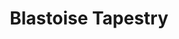 ---
title: "Blastoise Tapestry"
meta_title: "Blastoise Tapestry craft"
description: "Craft de Blastoise Tapestry"
rank: "b"
draft: false
name: "Blastoise Tapestry"
recipe_img: "https://wiki.pokexgames.com/images/7/70/Blastoise_Tapestry.png"
level: 69
craft_time: 86400
result: 1
value_npc: 1
ingredients:
  - name: "Silk"
    quantity: 5
    item_img: "https://wiki.pokexgames.com/images/e/e0/Silk.PNG"
    value_npc: 1
  - name: "White Tapestry"
    quantity: 1
    item_img: "https://wiki.pokexgames.com/images/9/90/White_Tapestry.png"
    value_npc: 1
  - name: "Blue Dye"
    quantity: 5
    item_img: "https://wiki.pokexgames.com/images/c/c9/Blue_Dye.png"
    value_npc: 1
  - name: "Water Pendant"
    quantity: 250
    item_img: "https://wiki.pokexgames.com/images/2/27/WaterPendant.png"
    value_npc: 1
  - name: "Squirtle Hull"
    quantity: 60
    item_img: "https://wiki.pokexgames.com/images/9/99/Squirtle_Hull.png"
    value_npc: 1
  - name: "Refined Style Point"
    quantity: 100
    item_img: "https://wiki.pokexgames.com/images/6/6b/Refined_style_point.png"
    value_npc: 1
---